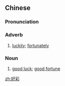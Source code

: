 ==Chinese==
{{zh-forms}}

===Pronunciation===
{{zh-pron
|c=hou2 coi2
|h=pfs=hó-chhói
|cat=adv,n
}}

===Adverb===
{{zh-adv}}

# {{lb|zh|Cantonese|Hakka}} [[luckily]]; [[fortunately]]

===Noun===
{{zh-noun}}

# {{lb|zh|Cantonese|Hakka}} [[good luck]]; [[good fortune]]

[[zh:好彩]]